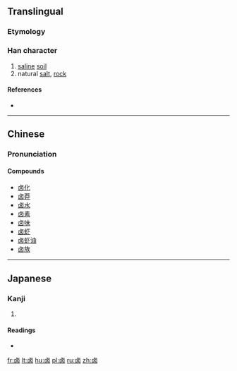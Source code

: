 {{also|滷|鹵|齿}}
==Translingual==
{{zh-hanzi-box|卤|[[鹵]] or [[滷]]}}

===Etymology===
{{Han simp|鹵}}

===Han character===
{{Han char|rn=25|rad=卜|as=05|sn=9|four=|canj=卜田大 (YWK)|ids=⿴[[占]][[㐅]]}}

# [[saline]] [[soil]]
# natural [[salt]], [[rock]]

====References====
* {{Han ref|kx=0158.100|dkj=02794|hdz=74609.020|uh=5364|ud=21348}}

----

==Chinese==
{{zh-hanzi-box|卤|[[鹵]]/[[滷]]}}

===Pronunciation===
{{zh-pron
|m=lǔ
|c=lou5
|h=pfs=lû
|mc=y
|oc=y
|cat=n
}}

====Compounds====
* [[卤化]]
* [[卤莽]]
* [[卤水]]
* [[卤素]]
* [[卤味]]
* [[卤虾]]
* [[卤虾油]]
* [[卤族]]

----

==Japanese==

===Kanji===
{{ja-kanji|grade=|rs=卜05}}

# {{defn|lang=ja|sort=卜05}}

====Readings====
* {{ja-readings|on=[[せい]] (sei)|kun=}}

[[Category:CJKV radicals| ]]

[[fr:卤]]
[[lt:卤]]
[[hu:卤]]
[[pl:卤]]
[[ru:卤]]
[[zh:卤]]
